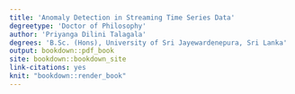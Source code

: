 ```yaml
---
title: 'Anomaly Detection in Streaming Time Series Data'
degreetype: 'Doctor of Philosophy'
author: 'Priyanga Dilini Talagala'
degrees: 'B.Sc. (Hons), University of Sri Jayewardenepura, Sri Lanka'
output: bookdown::pdf_book
site: bookdown::bookdown_site
link-citations: yes
knit: "bookdown::render_book"
---
```


<!-- 
Edit these lines as appropriate.
The actual thesis content is in several Rmd files.

You'll need to edit the _bookdown.yml file to set the order in which you'd like them to appear. 

If you have specific LaTeX packages to add, put them in monashthesis.tex.

You will need to ensure you have installed the knitr and bookdown packages for R.

You will also need LaTeX installed on your computer.
-->
